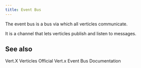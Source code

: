 ```yaml
---
title: Event Bus
---
```



The event bus is a bus via which all verticles communicate.

It is a channel that lets verticles publish and listen to messages.

## See also

<Reference to="/application/concepts/vertx/">Vert.X</Reference>
<Reference to="/application/concepts/verticle/">Verticles</Reference>
<Reference to="https://vertx.io/docs/vertx-core/java/#event_bus">
	Official Vert.x Event Bus Documentation
</Reference>
